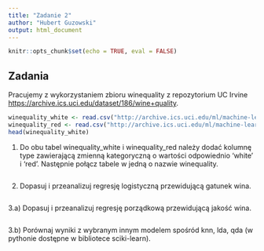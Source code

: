 ```yaml
---
title: "Zadanie 2"
author: "Hubert Guzowski"
output: html_document
---
```


```r
knitr::opts_chunk$set(echo = TRUE, eval = FALSE)
```

## Zadania

Pracujemy z wykorzystaniem zbioru winequality z repozytorium UC Irvine <https://archive.ics.uci.edu/dataset/186/wine+quality>.

```r
winequality_white <- read.csv("http://archive.ics.uci.edu/ml/machine-learning-databases/wine-quality/winequality-white.csv", sep = ";")
winequality_red <- read.csv("http://archive.ics.uci.edu/ml/machine-learning-databases/wine-quality/winequality-red.csv", sep = ";")
head(winequality_white)
```

1.  Do obu tabel winequality_white i winequality_red należy dodać kolumnę type zawierającą zmienną kategoryczną o wartości odpowiednio 'white' i 'red'. Następnie połącz tabele w jedną o nazwie winequality.

```         
```

2.  Dopasuj i przeanalizuj regresję logistyczną przewidującą gatunek wina.

```         
```

3.a) Dopasuj i przeanalizuj regresję porządkową przewidującą jakość wina.

```         
```

3.b) Porównaj wyniki z wybranym innym modelem spośród knn, lda, qda (w pythonie dostępne w bibliotece sciki-learn).

```         
```
